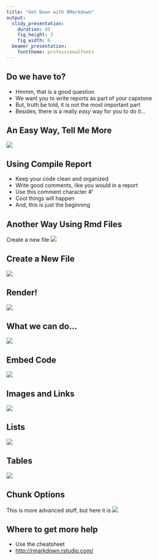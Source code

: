 ```yaml
---
title: "Get Down with RMarkdown"
output:
  slidy_presentation:
    duration: 45
    fig_height: 3
    fig_width: 6
  beamer_presentation:
    fonttheme: professionalfonts
---
```




## Do we have to?
* Hmmm, that is a good question
* We want you to write reports as part of your capstone
* But, truth be told, it is not the most important part
* Besides, there is a really *easy* way for you to do it...



## An Easy Way, Tell Me More
![](images/compile-report.PNG)



## Using Compile Report
* Keep your code clean and organized
* Write good comments, like you would in a report
* Use this comment character #'
* Cool things will happen
* And, this is just the beginning



## Another Way Using Rmd Files
Create a new file
![](images/rmarkdown-workflow.PNG)



## Create a New File
![](images/rmarkdown-new.PNG)



## Render!
![](images/rmarkdown-render.PNG)



## What we can do...
![](images/rmarkdown-basic.PNG)



## Embed Code
![](images/rmarkdown-code.PNG)



## Images and Links
![](images/rmarkdown-links.PNG)



## Lists
![](images/rmarkdown-lists.PNG)



## Tables
![](images/rmarkdown-tables.PNG)



## Chunk Options
This is more advanced stuff, but here it is
![](images/rmarkdown-chunkoptions.PNG)



## Where to get more help
* Use the cheatsheet
* [http://rmarkdown.rstudio.com/](http://rmarkdown.rstudio.com/)




